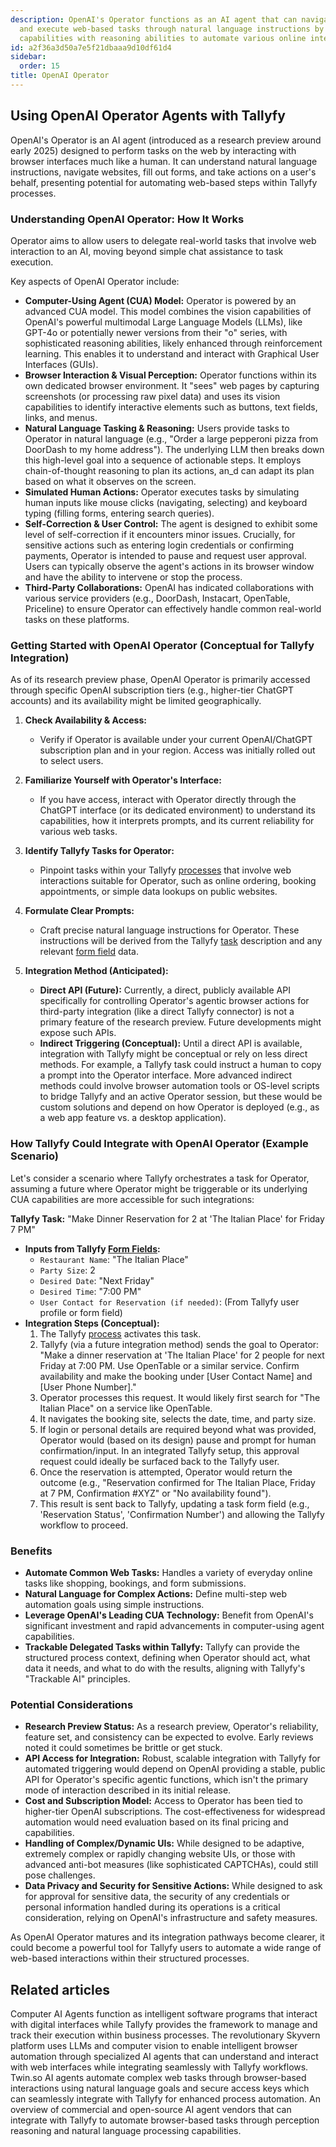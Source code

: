 ```yaml
---
description: OpenAI's Operator functions as an AI agent that can navigate websites
  and execute web-based tasks through natural language instructions by combining vision
  capabilities with reasoning abilities to automate various online interactions.
id: a2f36a3d50a7e5f21dbaaa9d10df61d4
sidebar:
  order: 15
title: OpenAI Operator
---
```



## Using OpenAI Operator Agents with Tallyfy

OpenAI's Operator is an AI agent (introduced as a research preview around early 2025) designed to perform tasks on the web by interacting with browser interfaces much like a human. It can understand natural language instructions, navigate websites, fill out forms, and take actions on a user's behalf, presenting potential for automating web-based steps within Tallyfy processes.

### Understanding OpenAI Operator: How It Works

Operator aims to allow users to delegate real-world tasks that involve web interaction to an AI, moving beyond simple chat assistance to task execution.

Key aspects of OpenAI Operator include:

*   **Computer-Using Agent (CUA) Model:** Operator is powered by an advanced CUA model. This model combines the vision capabilities of OpenAI's powerful multimodal Large Language Models (LLMs), like GPT-4o or potentially newer versions from their "o" series, with sophisticated reasoning abilities, likely enhanced through reinforcement learning. This enables it to understand and interact with Graphical User Interfaces (GUIs).
*   **Browser Interaction & Visual Perception:** Operator functions within its own dedicated browser environment. It "sees" web pages by capturing screenshots (or processing raw pixel data) and uses its vision capabilities to identify interactive elements such as buttons, text fields, links, and menus.
*   **Natural Language Tasking & Reasoning:** Users provide tasks to Operator in natural language (e.g., "Order a large pepperoni pizza from DoorDash to my home address"). The underlying LLM then breaks down this high-level goal into a sequence of actionable steps. It employs chain-of-thought reasoning to plan its actions, an_d can adapt its plan based on what it observes on the screen.
*   **Simulated Human Actions:** Operator executes tasks by simulating human inputs like mouse clicks (navigating, selecting) and keyboard typing (filling forms, entering search queries).
*   **Self-Correction & User Control:** The agent is designed to exhibit some level of self-correction if it encounters minor issues. Crucially, for sensitive actions such as entering login credentials or confirming payments, Operator is intended to pause and request user approval. Users can typically observe the agent's actions in its browser window and have the ability to intervene or stop the process.
*   **Third-Party Collaborations:** OpenAI has indicated collaborations with various service providers (e.g., DoorDash, Instacart, OpenTable, Priceline) to ensure Operator can effectively handle common real-world tasks on these platforms.

### Getting Started with OpenAI Operator (Conceptual for Tallyfy Integration)

As of its research preview phase, OpenAI Operator is primarily accessed through specific OpenAI subscription tiers (e.g., higher-tier ChatGPT accounts) and its availability might be limited geographically.

<Steps>

1.  **Check Availability & Access:**
    *   Verify if Operator is available under your current OpenAI/ChatGPT subscription plan and in your region. Access was initially rolled out to select users.

2.  **Familiarize Yourself with Operator's Interface:**
    *   If you have access, interact with Operator directly through the ChatGPT interface (or its dedicated environment) to understand its capabilities, how it interprets prompts, and its current reliability for various web tasks.

3.  **Identify Tallyfy Tasks for Operator:**
    *   Pinpoint tasks within your Tallyfy [processes](/products/pro/tracking-and-tasks/processes/) that involve web interactions suitable for Operator, such as online ordering, booking appointments, or simple data lookups on public websites.

4.  **Formulate Clear Prompts:**
    *   Craft precise natural language instructions for Operator. These instructions will be derived from the Tallyfy [task](/products/pro/tracking-and-tasks/tasks/) description and any relevant [form field](/products/pro/tracking-and-tasks/tasks/what-are-form-fields-in-tallyfy/) data.

5.  **Integration Method (Anticipated):**
    *   **Direct API (Future):** Currently, a direct, publicly available API specifically for controlling Operator's agentic browser actions for third-party integration (like a direct Tallyfy connector) is not a primary feature of the research preview. Future developments might expose such APIs.
    *   **Indirect Triggering (Conceptual):** Until a direct API is available, integration with Tallyfy might be conceptual or rely on less direct methods. For example, a Tallyfy task could instruct a human to copy a prompt into the Operator interface. More advanced indirect methods could involve browser automation tools or OS-level scripts to bridge Tallyfy and an active Operator session, but these would be custom solutions and depend on how Operator is deployed (e.g., as a web app feature vs. a desktop application).

</Steps>

### How Tallyfy Could Integrate with OpenAI Operator (Example Scenario)

Let's consider a scenario where Tallyfy orchestrates a task for Operator, assuming a future where Operator might be triggerable or its underlying CUA capabilities are more accessible for such integrations:

**Tallyfy Task:** "Make Dinner Reservation for 2 at 'The Italian Place' for Friday 7 PM"

*   **Inputs from Tallyfy [Form Fields](/products/pro/tracking-and-tasks/tasks/what-are-form-fields-in-tallyfy/):**
    *   `Restaurant Name`: "The Italian Place"
    *   `Party Size`: 2
    *   `Desired Date`: "Next Friday"
    *   `Desired Time`: "7:00 PM"
    *   `User Contact for Reservation (if needed)`: (From Tallyfy user profile or form field)
*   **Integration Steps (Conceptual):**
    1.  The Tallyfy [process](/products/pro/tracking-and-tasks/processes/) activates this task.
    2.  Tallyfy (via a future integration method) sends the goal to Operator: "Make a dinner reservation at 'The Italian Place' for 2 people for next Friday at 7:00 PM. Use OpenTable or a similar service. Confirm availability and make the booking under [User Contact Name] and [User Phone Number]."
    3.  Operator processes this request. It would likely first search for "The Italian Place" on a service like OpenTable.
    4.  It navigates the booking site, selects the date, time, and party size.
    5.  If login or personal details are required beyond what was provided, Operator would (based on its design) pause and prompt for human confirmation/input. In an integrated Tallyfy setup, this approval request could ideally be surfaced back to the Tallyfy user.
    6.  Once the reservation is attempted, Operator would return the outcome (e.g., "Reservation confirmed for The Italian Place, Friday at 7 PM, Confirmation #XYZ" or "No availability found").
    7.  This result is sent back to Tallyfy, updating a task form field (e.g., 'Reservation Status', 'Confirmation Number') and allowing the Tallyfy workflow to proceed.

### Benefits

*   **Automate Common Web Tasks:** Handles a variety of everyday online tasks like shopping, bookings, and form submissions.
*   **Natural Language for Complex Actions:** Define multi-step web automation goals using simple instructions.
*   **Leverage OpenAI's Leading CUA Technology:** Benefit from OpenAI's significant investment and rapid advancements in computer-using agent capabilities.
*   **Trackable Delegated Tasks within Tallyfy:** Tallyfy can provide the structured process context, defining when Operator should act, what data it needs, and what to do with the results, aligning with Tallyfy's "Trackable AI" principles.

### Potential Considerations

*   **Research Preview Status:** As a research preview, Operator's reliability, feature set, and consistency can be expected to evolve. Early reviews noted it could sometimes be brittle or get stuck.
*   **API Access for Integration:** Robust, scalable integration with Tallyfy for automated triggering would depend on OpenAI providing a stable, public API for Operator's specific agentic functions, which isn't the primary mode of interaction described in its initial release.
*   **Cost and Subscription Model:** Access to Operator has been tied to higher-tier OpenAI subscriptions. The cost-effectiveness for widespread automation would need evaluation based on its final pricing and capabilities.
*   **Handling of Complex/Dynamic UIs:** While designed to be adaptive, extremely complex or rapidly changing website UIs, or those with advanced anti-bot measures (like sophisticated CAPTCHAs), could still pose challenges.
*   **Data Privacy and Security for Sensitive Actions:** While designed to ask for approval for sensitive data, the security of any credentials or personal information handled during its operations is a critical consideration, relying on OpenAI's infrastructure and safety measures.

As OpenAI Operator matures and its integration pathways become clearer, it could become a powerful tool for Tallyfy users to automate a wide range of web-based interactions within their structured processes.

## Related articles
<CardGrid>
<LinkTitleCard header="<b>Integrations > Computer AI Agents</b>" href="/products/pro/integrations/computer-ai-agents/" > Computer AI Agents function as intelligent software programs that interact with digital interfaces while Tallyfy provides the framework to manage and track their execution within business processes. </LinkTitleCard>
<LinkTitleCard header="<b>Vendors > Skyvern AI Agents</b>" href="/products/pro/integrations/computer-ai-agents/vendors/skyvern/" > The revolutionary Skyvern platform uses LLMs and computer vision to enable intelligent browser automation through specialized AI agents that can understand and interact with web interfaces while integrating seamlessly with Tallyfy workflows. </LinkTitleCard>
<LinkTitleCard header="<b>Vendors > Twin.so AI Agents</b>" href="/products/pro/integrations/computer-ai-agents/vendors/twin/" > Twin.so AI agents automate complex web tasks through browser-based interactions using natural language goals and secure access keys which can seamlessly integrate with Tallyfy for enhanced process automation. </LinkTitleCard>
<LinkTitleCard header="<b>Computer Ai Agents > AI Agent Vendors</b>" href="/products/pro/integrations/computer-ai-agents/vendors/" > An overview of commercial and open-source AI agent vendors that can integrate with Tallyfy to automate browser-based tasks through perception reasoning and natural language processing capabilities. </LinkTitleCard>
</CardGrid>